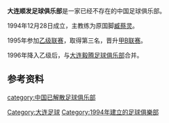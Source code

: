 {{unreferenced|time=2013-05-26T08:53:10+00:00}}
'''大连顺发足球俱乐部'''是一家已经不存在的中国足球俱乐部。

1994年12月28日成立，主教练为原国脚[[臧蔡灵|臧蔡灵]]。

1995年参加[[中国足球协会乙级联赛|乙级联赛]]，取得第三名，晋升[[中国足球甲级B组联赛|甲B联赛]]。

1996年降入乙级后，与[[大连毅腾足球俱乐部|大连毅腾足球俱乐部]]合并。

==参考资料==
{{reflist}}

[[Category:大连足球|Category:大连足球]]
[[category:中国已解散足球俱乐部|category:中国已解散足球俱乐部]]
[[Category:1994年建立的足球俱樂部|Category:1994年建立的足球俱樂部]]
